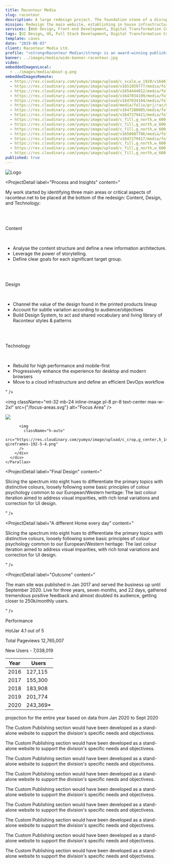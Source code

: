 ```yaml
---
title: Raconteur Media
slug: raconteur
description: A large redesign project. The foundation stone of a disruptive digital transformation process.
mission: Redesign the main website, establishing in house infrastructures and processes, preparing the ground for a wider digital offering.
services: [Web Design, Front-end Development, Digital Transformation Consulting]
tags: [UI Design, UX, Full Stack Development, Digital Transformation Consulting]
template: cases
date: "2019-06-03"
client: Raconteur Media Ltd.
profile: "<strong>Raconteur Media</strong> is an award-winning publishing house and content marketing agency based in London with the freshest ideas and most decisive momentum in the market. <br /><br />From printed reports in The Times and The Sunday Times to digital publishing and demand generation solutions, Raconteur helps B2B brands stand out as thought leaders, differentiate themselves from the competition and deliver results."
banner: ../images/media/wide-banner-raconteur.jpg
video:
embeddedImagesLocal:
  - ../images/media/about-g.png
embeddedImagesRemote:
  - https://res.cloudinary.com/yumyo/image/upload/c_scale,w_1920/v1646741663/media/folio/prj/rac/raconteur-mindmap.png
  - https://res.cloudinary.com/yumyo/image/upload/v1651059777/media/folio/prj/rac/screens/all-screens-1920-1140.jpg
  - https://res.cloudinary.com/yumyo/image/upload/v1654444012/media/folio/prj/rac/screens/cp-cover-opt.jpg
  - https://res.cloudinary.com/yumyo/image/upload/v1647034109/media/folio/prj/rac/desktop-wireframes-2560.jpg
  - https://res.cloudinary.com/yumyo/image/upload/v1647034104/media/folio/prj/rac/desktop-qireframes-1920-5-4.png
  - https://res.cloudinary.com/yumyo/image/upload/media/folio/prj/rac/mobile-qireframes-1920.png
  - https://res.cloudinary.com/yumyo/image/upload/v1647280085/media/folio/prj/rac/screens/mobile/mobile-screen-2.jpg
  - https://res.cloudinary.com/yumyo/image/upload/v1647279421/media/folio/prj/rac/screens/home-1440.png
  - https://res.cloudinary.com/yumyo/image/upload/c_fill,g_north,w_600,h_1680,q_100/v1647279421/media/folio/prj/rac/screens/home-1440.png
  - https://res.cloudinary.com/yumyo/image/upload/c_fill,g_north,w_600,h_1680,q_100/media/folio/prj/rac/screens/single-art-1440.png
  - https://res.cloudinary.com/yumyo/image/upload/c_fill,g_north,w_600,h_1680,q_100/media/folio/prj/rac/screens/Report-D_I.jpg
  - https://res.cloudinary.com/yumyo/image/upload/v1650987786/media/folio/prj/rac/newspaper-2022-1024.png
  - https://res.cloudinary.com/yumyo/image/upload/v1647279417/media/folio/prj/rac/screens/all-home.png
  - https://res.cloudinary.com/yumyo/image/upload/c_fill,g_north,w_600,h_1680,q_100/v1651513345/media/folio/prj/rac/screens/author.png
  - https://res.cloudinary.com/yumyo/image/upload/c_fill,g_north,w_600,h_1680,q_100/v1651513377/media/folio/prj/rac/screens/Screen_Shot_2022-05-01_at_19.58.12-fullpage.png
  - https://res.cloudinary.com/yumyo/image/upload/c_fill,g_north,w_600,h_1680,q_100/v1651513345/media/folio/prj/rac/screens/author.png
published: true
---
```



<ParallaxRouteUpdate />

<Parallax speed={-15}>
  <img
    className="inline-image pl-8 pr-8 opacity-50 text-center max-w-4xl"
    src={"/thetimes-symbol-ill.svg"}
    alt="Logo"
  />
</Parallax>

<Parallax speed={15}>
  <div className="pr-4 pl-4 ml-4 text-center">
    <GatsbyImage
      alt="Raconteur Special Reports in thr Times and Sunday Times"
      layout="fixed"
      className="pippo"
      formats={["png"]}
      image={getImage(props.remoteImages[11])}
    />
  </div>
</Parallax>

<ProjectDetail label="" content="" />

<ProjectDetail
  label="Process and Insights"
  content="<p>My work started by identifying three main areas or critical aspects of raconteur.net to be placed at the bottom of the redesign: Content, Design, and Technology:</p>
  <br />
  <br />
  <p>Content</p>
  <br /><ul><li>Analyse the content structure and define a new information architecture.</li><li>Leverage the power of storytelling.</li><li>Define clear goals for each significant target group.</li></ul>
  <br />
  <br />
  <p>Design</p>
  <br />
  <ul><li>Channel the value of the design found in the printed products lineup</li><li>Account for subtle variation according to audience/objectives</li><li>Build Design System, to act asd shared vocabulary and living library of Raconteur styles &amp; patterns</li></ul>
  <br />
  <br />
  <p>Technology</p>
  <br />
  <ul><li>Rebuild for high performance and mobile-first</li><li>Progressively enhance the experience for desktop and modern browsers</li><li>Move to a cloud infrastructure and define an efficient DevOps workflow</li></ul>"
/>

<img
  className="mt-32 mb-24 inline-image pl-8 pr-8 text-center max-w-2xl"
  src={"/focus-areas.svg"}
  alt="Focus Area"
/>

<ProjectDetail
  label="A Reader Oriented IA"
  className="banana"
  content="<p>I used Google Analytics to identify the best performing content, common entrance and exit pages and, recurring patterns in the user navigation flow.<br /><br />Together with the head of marketing, we later compared the evidence gathered with the current data on the website. This process led to deciding to shift the pivot from 'products' to 'content' to develop a structure around our reader's interests.<br /><br />We then merged our findings with an Extensive Competitive analysis to gather valuable insights on content and features and better understand Raconteur's unique selling proposition.s</p>"
/>

<div className="pr-4 pl-4 mt-24 mb-32 text-center">
  <GatsbyImage
    alt="green doggo"
    placeholder="blurred"
    layout="fixed"
    image={getImage(props.remoteImages[0])}
  />
</div>

<ProjectDetail
  label="Hosting and Dev Ops"
  content="<ul><li>Infrastructure based on Docker containers to gain:</li><li>Continuous Deployment and Testing</li><li>Multi-Cloud Platforms</li><li>Environment Standardisation and Version Control</li><li>Isolation and Security</li><li>Virtually unlimited scalability.</li></ul>"
/>

<Parallax speed={5}>
  <ProjectDetail
    label="Wireframings"
    content="<p>The wireframes were created in Sketch and then shared in InVision, to gather comments and further iterate each board.<br />I decided to use a monochrome style (one colour against white) to obtain a straightforward form of wireframing that matches its function. You can read more about it on the UX Movement website at this link: <a href='https://uxmovement.com/wireframes/why-the-best-wireframe-style-is-no-style/' target='_blank' title='UX Movement: “Why the Best Wireframe Style Is No Style'>“Why the Best Wireframe Style Is No Style.”</a></p>
    <p> The process continued “wireframing in the browser”, outlining the website's structure, content and features, with actual code and live dynamic data. Then progressively starting to add semantics, ARIA rules and schema metadata relevant to search engines and assistive devices. A crucial step to ensure compliance with content discovery, consumption and syndication's web services.</p>"
  />
</Parallax>

<div class="flex flex-wrap overflow-hidden w-full max-w-screen-3xl items-center mx-auto my-32">
  <div class="w-full overflow-hidden sm:my-5 sm:px-5 xl:w-1/2 ">
    <Parallax speed={5}>
      <div>
        <div className="text-center aspect-w-16 aspect-h-9">
          <img
            className="h-auto"
            src="https://res.cloudinary.com/yumyo/image/upload/c_crop,g_center,h_1440,y_0/c_scale,w_920/v1650963563/media/folio/prj/rac/desktop-qireframes-1920-5-4.png"
          />
        </div>
      </div>
    </Parallax>
  </div>
  <div class="w-full overflow-hidden sm:my-5 sm:px-5 sm:w-1/2 ">
    <Parallax speed={10}>
      <div>
        <div className="text-center aspect-w-16 aspect-h-9">
         
          <img
            className="h-auto"
            src="https://res.cloudinary.com/yumyo/image/upload/c_crop,g_center,h_1440,y_0/c_scale,w_920/v1650963562/media/folio/prj/rac/mobile-qireframes-192-5-4.png"
          />
        </div>
      </div>
    </Parallax>
  </div>
</div>

<ProjectDetail
  label="Final Design"
  content="<p>
  Slicing the spectrum into eight hues to differentiate the primary topics with distinctive colours, loosely following some basic principles of colour psychology common to our European/Western heritage:
  The last colour iteration aimed to address visual imparities, with rich tonal variations and correction for UI design.
</p>"
/>

<div className="mx-auto w-k7 block mt-32 mb-8 text-center">
  <div className="text-center  overflow-hidden aspect-w-16 aspect-h-9">
    <div>
      <Parallax speed={-15}>
        <GatsbyImage
          alt="All site templates"
          layout="fixed"
          image={getImage(props.remoteImages[1])}
        />
      </Parallax>
    </div>
  </div>
</div>

<div class="flex flex-wrap  w-full max-w-screen-3xl items-center mx-auto mt-16 mb-32">
  <div class="w-full  lg:w-1/3">
    <div className=" sm:my-5 sm:px-5">
      <Parallax speed={30}>
        <GatsbyImage
          alt="Home Page"
          placeholder="blurred"
          layout="fixed"
          className=""
          image={getImage(props.remoteImages[8])}
        />
      </Parallax>
    </div>
  </div>
  <div class="w-full  lg:w-1/3">
    <div className=" sm:my-5 sm:px-5">
      <Parallax speed={22}>
        <GatsbyImage
          alt="A Special Report"
          placeholder="blurred"
          layout="fixed"
          className=""
          image={getImage(props.remoteImages[10])}
        />
      </Parallax>
    </div>
  </div>
  <div class="w-full  lg:w-1/3">
    <div className=" sm:my-5 sm:px-5">
      <Parallax speed={14}>
        <GatsbyImage
          alt="An article"
          placeholder="blurred"
          layout="fixed"
          className=""
          image={getImage(props.remoteImages[9])}
        />
      </Parallax>
    </div>
  </div>
</div>

<ProjectDetail
  label="A different Home every day"
  content="<p>
  Slicing the spectrum into eight hues to differentiate the primary topics with distinctive colours, loosely following some basic principles of colour psychology common to our European/Western heritage:
  The last colour iteration aimed to address visual imparities, with rich tonal variations and correction for UI design.
</p>"
/>

<div className="mx-auto w-k7 block mt-32 mb-8 text-center">
  <Parallax speed={15}>
    <GatsbyImage
      alt="All site templates"
      layout="fixed"
      image={getImage(props.remoteImages[12])}
    />
  </Parallax>
</div>

<ProjectDetail
  label="Outcome"
  content="<p>
  The main site was published in Jan 2017 and served the business up until September 2020.
Live for three years, seven months, and 22 days, gathered tremendous positive feedback and almost doubled its audience, getting closer to 250k/monthly users.
</p>"
/>

Performance

HotJar
4.1 out of 5

Total Pageviews
12,765,007

New Users -
7,038,019

| Year | Users     |
| ---- | --------- |
| 2016 | 127,115   |
| 2017 | 155,300   |
| 2018 | 183,908   |
| 2019 | 201,774   |
| 2020 | 243,369\* |

projection for the entire year based on data from Jan 2020 to Sept 2020

The Custom Publishing section would have been developed as a stand-alone website to support the division's specific needs and objectivess.

The Custom Publishing section would have been developed as a stand-alone website to support the division's specific needs and objectivess.

The Custom Publishing section would have been developed as a stand-alone website to support the division's specific needs and objectivess.

The Custom Publishing section would have been developed as a stand-alone website to support the division's specific needs and objectivess.

The Custom Publishing section would have been developed as a stand-alone website to support the division's specific needs and objectivess.

The Custom Publishing section would have been developed as a stand-alone website to support the division's specific needs and objectivess.

The Custom Publishing section would have been developed as a stand-alone website to support the division's specific needs and objectivess.

The Custom Publishing section would have been developed as a stand-alone website to support the division's specific needs and objectivess.

The Custom Publishing section would have been developed as a stand-alone website to support the division's specific needs and objectivess.
